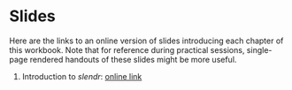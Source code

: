 # Slides

Here are the links to an online version of slides introducing each chapter
of this workbook. Note that for reference during practical sessions, single-page
rendered handouts of these slides might be more useful.

1. Introduction to _slendr_: [online link](http://bodkan.quarto.pub/slides-slendr/)
